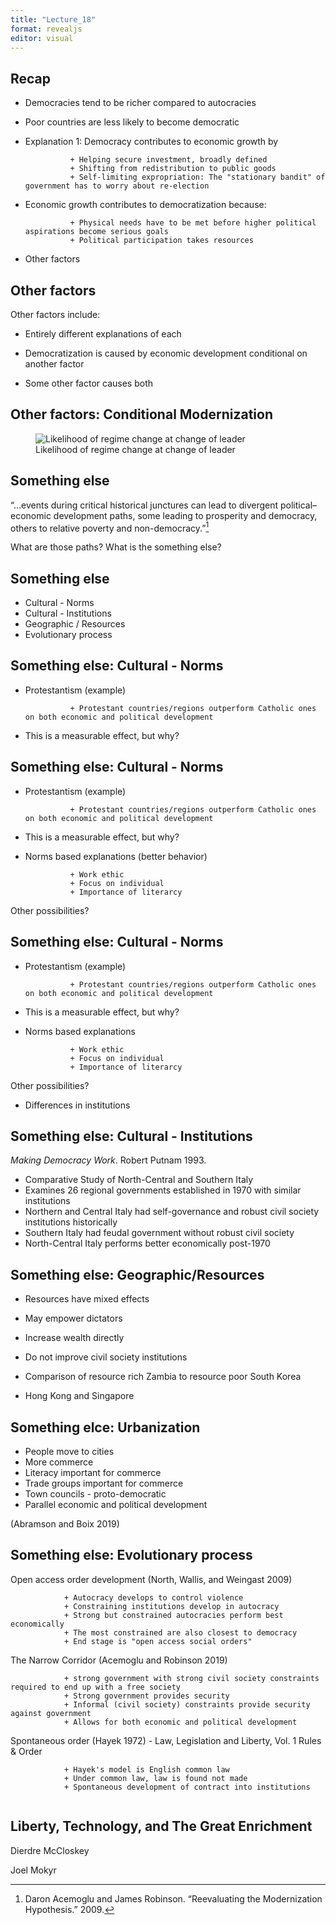 ```yaml
---
title: "Lecture_18"
format: revealjs
editor: visual
---
```


## Recap

-   Democracies tend to be richer compared to autocracies

-   Poor countries are less likely to become democratic

-   Explanation 1: Democracy contributes to economic growth by

                  + Helping secure investment, broadly defined
                  + Shifting from redistribution to public goods
                  + Self-limiting expropriation: The "stationary bandit" of government has to worry about re-election 

-   Economic growth contributes to democratization because:

                  + Physical needs have to be met before higher political aspirations become serious goals
                  + Political participation takes resources

-   Other factors

## Other factors

Other factors include:

-   <p style="color:red;">

    Entirely different explanations of each

    </p>

-   <p style="color:green;">

    Democratization is caused by economic development conditional on another factor

    </p>

-   <p style="color:green;">

    Some other factor causes both

    </p>
    
## Other factors: Conditional Modernization

![Likelihood of regime change at change of leader](treisman_figure3.png)

## Something else

"...events during critical historical junctures can lead to divergent political--economic development paths, some leading to prosperity and democracy, others to relative poverty and non-democracy."[^1]

[^1]: Daron Acemoglu and James Robinson. "Reevaluating the Modernization Hypothesis." 2009.

What are those paths? What is the something else?

## Something else

-   Cultural - Norms
-   Cultural - Institutions
-   Geographic / Resources
-   Evolutionary process

## Something else: Cultural - Norms

-   Protestantism (example)

                  + Protestant countries/regions outperform Catholic ones on both economic and political development

-   This is a measurable effect, but why?

## Something else: Cultural - Norms

-   Protestantism (example)

                  + Protestant countries/regions outperform Catholic ones on both economic and political development

-   This is a measurable effect, but why?

-   Norms based explanations (better behavior)

                  + Work ethic 
                  + Focus on individual
                  + Importance of literarcy 

Other possibilities?

## Something else: Cultural - Norms

-   Protestantism (example)

                  + Protestant countries/regions outperform Catholic ones on both economic and political development

-   This is a measurable effect, but why?

-   Norms based explanations

                  + Work ethic
                  + Focus on individual
                  + Importance of literarcy 

Other possibilities?

-   Differences in institutions

## Something else: Cultural - Institutions

*Making Democracy Work*. Robert Putnam 1993.

-   Comparative Study of North-Central and Southern Italy
-   Examines 26 regional governments established in 1970 with similar institutions
-   Northern and Central Italy had self-governance and robust civil society institutions historically
-   Southern Italy had feudal government without robust civil society
-   North-Central Italy performs better economically post-1970

## Something else: Geographic/Resources

-   Resources have mixed effects

-   May empower dictators

-   Increase wealth directly

-   Do not improve civil society institutions

-   Comparison of resource rich Zambia to resource poor South Korea

-   Hong Kong and Singapore

## Something elce: Urbanization

-   People move to cities
-   More commerce
-   Literacy important for commerce
-   Trade groups important for commerce
-   Town councils - proto-democratic
-   Parallel economic and political development

(Abramson and Boix 2019)

## Something else: Evolutionary process

Open access order development (North, Wallis, and Weingast 2009)

                + Autocracy develops to control violence
                + Constraining institutions develop in autocracy
                + Strong but constrained autocracies perform best economically
                + The most constrained are also closest to democracy
                + End stage is "open access social orders"

The Narrow Corridor (Acemoglu and Robinson 2019)

                + strong government with strong civil society constraints required to end up with a free society
                + Strong government provides security
                + Informal (civil society) constraints provide security against government
                + Allows for both economic and political development

Spontaneous order (Hayek 1972) - Law, Legislation and Liberty, Vol. 1 Rules & Order

                + Hayek's model is English common law
                + Under common law, law is found not made
                + Spontaneous development of contract into institutions
                
## Liberty, Technology, and The Great Enrichment

Dierdre McCloskey 

Joel Mokyr
